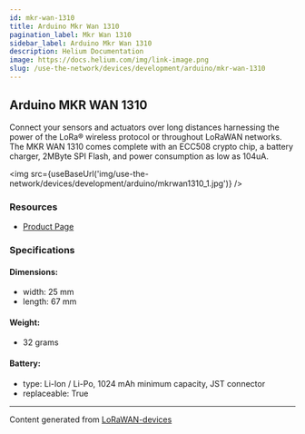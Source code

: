 ```yaml
---
id: mkr-wan-1310
title: Arduino Mkr Wan 1310
pagination_label: Mkr Wan 1310
sidebar_label: Arduino Mkr Wan 1310
description: Helium Documentation
image: https://docs.helium.com/img/link-image.png
slug: /use-the-network/devices/development/arduino/mkr-wan-1310
---
```



## Arduino MKR WAN 1310

Connect your sensors and actuators over long distances harnessing the power of the LoRa® wireless
protocol or throughout LoRaWAN networks. The MKR WAN 1310 comes complete with an ECC508 crypto chip,
a battery charger, 2MByte SPI Flash, and power consumption as low as 104uA.

<img src={useBaseUrl('img/use-the-network/devices/development/arduino/mkrwan1310_1.jpg')} />

### Resources

- [Product Page](https://store.arduino.cc/mkr-wan-1310)

### Specifications

#### Dimensions:

- width: 25 mm
- length: 67 mm

#### Weight:

- 32 grams

#### Battery:

- type: Li-Ion / Li-Po, 1024 mAh minimum capacity, JST connector
- replaceable: True

---

Content generated from [LoRaWAN-devices](https://github.com/TheThingsNetwork/lorawan-devices)
